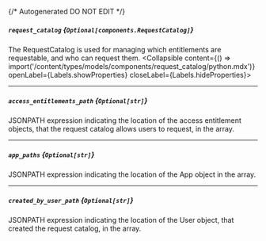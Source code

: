 {/* Autogenerated DO NOT EDIT  */}

##### `request_catalog` *{`Optional[components.RequestCatalog]`}*
The RequestCatalog is used for managing which entitlements are requestable, and who can request them.
<Collapsible content={() => import('/content/types/models/components/request_catalog/python.mdx')} openLabel={Labels.showProperties} closeLabel={Labels.hideProperties}>
</Collapsible>

---
##### `access_entitlements_path` *{`Optional[str]`}*
JSONPATH expression indicating the location of the access entitlement objects, that the request catalog allows users to request, in the array.

---
##### `app_paths` *{`Optional[str]`}*
JSONPATH expression indicating the location of the App object in the array.

---
##### `created_by_user_path` *{`Optional[str]`}*
JSONPATH expression indicating the location of the User object, that created the request catalog, in the array.


